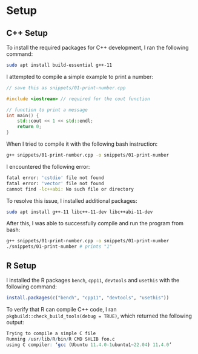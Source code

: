 
# Setup

## C++ Setup

To install the required packages for C++ development, I ran the following command:

```bash
sudo apt install build-essential g++-11
```

I attempted to compile a simple example to print a number:

```cpp
// save this as snippets/01-print-number.cpp

#include <iostream> // required for the cout function

// function to print a message
int main() {
    std::cout << 1 << std::endl;
    return 0;
}
```

When I tried to compile it with the following bash instruction:

```bash
g++ snippets/01-print-number.cpp -o snippets/01-print-number
```

I encountered the following error:

```bash
fatal error: 'cstdio' file not found
fatal error: 'vector' file not found
cannot find -lc++abi: No such file or directory
```

To resolve this issue, I installed additional packages:

```bash
sudo apt install g++-11 libc++-11-dev libc++abi-11-dev
```

After this, I was able to successfully compile and run the program from bash:

```bash
g++ snippets/01-print-number.cpp -o snippets/01-print-number
./snippets/01-print-number # prints "1"
```

## R Setup

I installed the R packages `bench`, `cpp11`, `devtools` and `usethis` with the following command:

```r
install.packages(c("bench", "cpp11", "devtools", "usethis"))
```

To verify that R can compile C++ code, I ran `pkgbuild::check_build_tools(debug = TRUE)`, which returned the following output:

```r
Trying to compile a simple C file
Running /usr/lib/R/bin/R CMD SHLIB foo.c
using C compiler: ‘gcc (Ubuntu 11.4.0-1ubuntu1~22.04) 11.4.0’
```
